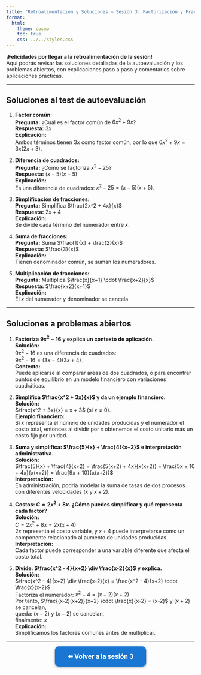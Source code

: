 ```yaml
---
title: "Retroalimentación y Soluciones — Sesión 3: Factorización y Fracciones"
format:
  html:
    theme: cosmo
    toc: true
    css: ../../styles.css
---
```


::: {.callout-tip}
**¡Felicidades por llegar a la retroalimentación de la sesión!**  
Aquí podrás revisar las soluciones detalladas de la autoevaluación y los problemas abiertos, con explicaciones paso a paso y comentarios sobre aplicaciones prácticas.
:::

---

## Soluciones al test de autoevaluación

1. **Factor común:**  
   **Pregunta:** ¿Cuál es el factor común de $6x^2 + 9x$?  
   **Respuesta:** $3x$  
   **Explicación:**  
   Ambos términos tienen $3x$ como factor común, por lo que $6x^2 + 9x = 3x(2x + 3)$.

2. **Diferencia de cuadrados:**  
   **Pregunta:** ¿Cómo se factoriza $x^2 - 25$?  
   **Respuesta:** $(x - 5)(x + 5)$  
   **Explicación:**  
   Es una diferencia de cuadrados: $x^2 - 25 = (x - 5)(x + 5)$.

3. **Simplificación de fracciones:**  
   **Pregunta:** Simplifica $\frac{2x^2 + 4x}{x}$  
   **Respuesta:** $2x + 4$  
   **Explicación:**  
   Se divide cada término del numerador entre $x$.

4. **Suma de fracciones:**  
   **Pregunta:** Suma $\frac{1}{x} + \frac{2}{x}$  
   **Respuesta:** $\frac{3}{x}$  
   **Explicación:**  
   Tienen denominador común, se suman los numeradores.

5. **Multiplicación de fracciones:**  
   **Pregunta:** Multiplica $\frac{x}{x+1} \cdot \frac{x+2}{x}$  
   **Respuesta:** $\frac{x+2}{x+1}$  
   **Explicación:**  
   El $x$ del numerador y denominador se cancela.

---

## Soluciones a problemas abiertos

1. **Factoriza $9x^2 - 16$ y explica un contexto de aplicación.**  
   **Solución:**  
   $9x^2 - 16$ es una diferencia de cuadrados:  
   $9x^2 - 16 = (3x - 4)(3x + 4)$.  
   **Contexto:**  
   Puede aplicarse al comparar áreas de dos cuadrados, o para encontrar puntos de equilibrio en un modelo financiero con variaciones cuadráticas.

2. **Simplifica $\frac{x^2 + 3x}{x}$ y da un ejemplo financiero.**  
   **Solución:**  
   $\frac{x^2 + 3x}{x} = x + 3$ (si $x \neq 0$).  
   **Ejemplo financiero:**  
   Si $x$ representa el número de unidades producidas y el numerador el costo total, entonces al dividir por $x$ obtenemos el costo unitario más un costo fijo por unidad.

3. **Suma y simplifica: $\frac{5}{x} + \frac{4}{x+2}$ e interpretación administrativa.**  
   **Solución:**  
   $\frac{5}{x} + \frac{4}{x+2} = \frac{5(x+2) + 4x}{x(x+2)} = \frac{5x + 10 + 4x}{x(x+2)} = \frac{9x + 10}{x(x+2)}$  
   **Interpretación:**  
   En administración, podría modelar la suma de tasas de dos procesos con diferentes velocidades ($x$ y $x+2$).

4. **Costos: $C = 2x^2 + 8x$. ¿Cómo puedes simplificar y qué representa cada factor?**  
   **Solución:**  
   $C = 2x^2 + 8x = 2x(x + 4)$  
   $2x$ representa el costo variable, y $x+4$ puede interpretarse como un componente relacionado al aumento de unidades producidas.  
   **Interpretación:**  
   Cada factor puede corresponder a una variable diferente que afecta el costo total.

5. **Divide: $\frac{x^2 - 4}{x+2} \div \frac{x-2}{x}$ y explica.**  
   **Solución:**  
   $\frac{x^2 - 4}{x+2} \div \frac{x-2}{x} = \frac{x^2 - 4}{x+2} \cdot \frac{x}{x-2}$  
   Factoriza el numerador: $x^2 - 4 = (x-2)(x+2)$  
   Por tanto, $\frac{(x-2)(x+2)}{x+2} \cdot \frac{x}{x-2} = (x-2)$ y $(x+2)$ se cancelan,  
   queda: $(x-2)$ y $(x-2)$ se cancelan,  
   finalmente: $x$  
   **Explicación:**  
   Simplificamos los factores comunes antes de multiplicar.

---

<p style="text-align:center; margin-top:2em;">
  <a href="../../unidad1/sesion3.html"
     style="background:#1976d2; color:white; padding:1em 2em; border-radius:10px; font-size:1.2em; text-decoration:none; font-weight:bold; box-shadow:0 2px 6px #aaa;">
    ⬅️ Volver a la sesión 3
  </a>
</p>
